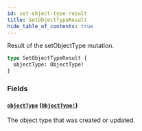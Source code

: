 ```yaml
---
id: set-object-type-result
title: SetObjectTypeResult
hide_table_of_contents: true
---
```



Result of the setObjectType mutation.

```graphql
type SetObjectTypeResult {
  objectType: ObjectType!
}
```


### Fields

#### [`objectType`](#) ([`ObjectType!`](/docs/directory-api-reference/schema/object-types/objects/object-type))

The object type that was created or updated.




